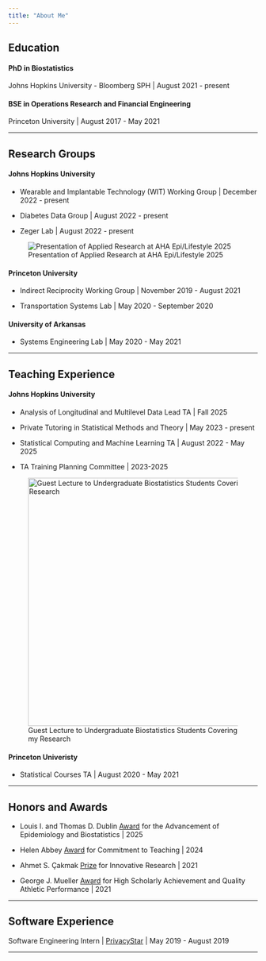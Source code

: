 ```yaml
---
title: "About Me"
---
```


## Education

#### PhD in Biostatistics

Johns Hopkins University - Bloomberg SPH \| August 2021 - present

#### BSE in Operations Research and Financial Engineering

Princeton University \| August 2017 - May 2021

------------------------------------------------------------------------

\vspace{2em}

## Research Groups

#### Johns Hopkins University

-   Wearable and Implantable Technology (WIT) Working Group \| December 2022 - present

-   Diabetes Data Group \| August 2022 - present

-   Zeger Lab \| August 2022 - present

![Presentation of Applied Research at AHA Epi/Lifestyle 2025](resources/images/Speaking.jpg)

#### Princeton University

-   Indirect Reciprocity Working Group \| November 2019 - August 2021

-   Transportation Systems Lab \| May 2020 - September 2020

#### University of Arkansas

-   Systems Engineering Lab \| May 2020 - May 2021

------------------------------------------------------------------------

\vspace{2em}

## Teaching Experience

#### Johns Hopkins University

-   Analysis of Longitudinal and Multilevel Data Lead TA \| Fall 2025

-   Private Tutoring in Statistical Methods and Theory \| May 2023 - present

-   Statistical Computing and Machine Learning TA \| August 2022 - May 2025

-   TA Training Planning Committee \| 2023-2025

![Guest Lecture to Undergraduate Biostatistics Students Covering my Research](resources/images/Teach.jpg){fig-align="left" width="500"}

#### Princeton Univeristy

-   Statistical Courses TA \| August 2020 - May 2021

------------------------------------------------------------------------

\vspace{2em}

## Honors and Awards

-   Louis I. and Thomas D. Dublin [Award](https://publichealth.jhu.edu/departments/biostatistics/about/honors-and-awards/departmental-student-awards "Description") for the Advancement of Epidemiology and Biostatistics \| 2025

-   Helen Abbey [Award](https://publichealth.jhu.edu/departments/biostatistics/about/honors-and-awards/departmental-student-awards "Description") for Commitment to Teaching \| 2024

-   Ahmet S. Çakmak [Prize](https://orfe.princeton.edu/undergraduate/awards "Description") for Innovative Research \| 2021

-   George J. Mueller [Award](https://engineering.princeton.edu/news/2021/05/27/class-day-celebrates-graduates-courage-creativity-and-optimism "Announcement Page") for High Scholarly Achievement and Quality Athletic Performance \| 2021

------------------------------------------------------------------------

\vspace{2em}

## Software Experience

Software Engineering Intern \| [PrivacyStar](https://www.privacystar.com) \| May 2019 - August 2019

------------------------------------------------------------------------
